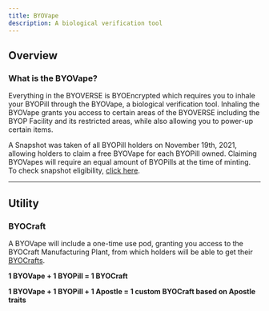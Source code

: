 ```yaml
---
title: BYOVape
description: A biological verification tool
---
```



## Overview

### What is the BYOVape?
Everything in the BYOVERSE is BYOEncrypted which requires you to inhale your BYOPill through the BYOVape, a biological verification tool. Inhaling the BYOVape grants you access to certain areas of the BYOVERSE including the BYOP Facility and its restricted areas, while also allowing you to power-up certain items.

A Snapshot was taken of all BYOPill holders on November 19th, 2021, allowing holders to claim a free BYOVape for each BYOPill owned. Claiming BYOVapes will require an equal amount of BYOPills at the time of minting. To check snapshot eligibility, [click here](https://byovape.byopills.com/).

<Player src="byovape.mp4" addSpacing className="w-full md:w-1/2" />

---

## Utility
### BYOCraft
A BYOVape will include a one-time use pod, granting you access to the BYOCraft Manufacturing Plant, from which holders will be able to get their [BYOCrafts](/docs/byocraft).

**1 BYOVape + 1 BYOPill = 1 BYOCraft**

**1 BYOVape + 1 BYOPill + 1 Apostle = 1 custom BYOCraft based on Apostle traits**